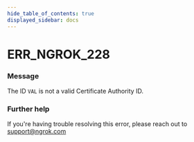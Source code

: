 ```yaml
---
hide_table_of_contents: true
displayed_sidebar: docs
---
```



# ERR_NGROK_228

### Message

The ID `VAL` is not a valid Certificate Authority ID.

<ErrorDetails error="err_ngrok_228" />

### Further help

If you're having trouble resolving this error, please reach out to [support@ngrok.com](mailto:support@ngrok.com?subject=Help%20with%20ERR_NGROK_228)
